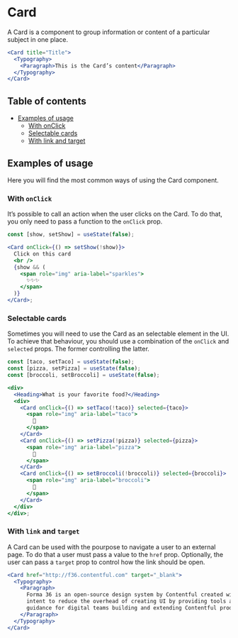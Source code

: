 # Card

A Card is a component to group information or content of a particular subject in one place.

```jsx
<Card title="Title">
  <Typography>
    <Paragraph>This is the Card’s content</Paragraph>
  </Typography>
</Card>
```

## Table of contents

- [Examples of usage](#examples-of-usage)
  - [With onClick](#with-onclick)
  - [Selectable cards](#selectable-cards)
  - [With link and target](#with-link-and-target)

## Examples of usage

Here you will find the most common ways of using the Card component.

### With `onClick`

It’s possible to call an action when the user clicks on the Card. To do that, you only need to pass a function to the `onClick` prop.

```jsx
const [show, setShow] = useState(false);

<Card onClick={() => setShow(!show)}>
  Click on this card
  <br />
  {show && (
    <span role="img" aria-label="sparkles">
      ✨✨✨
    </span>
  )}
</Card>;
```

### Selectable cards

Sometimes you will need to use the Card as an selectable element in the UI. To achieve that behaviour,
you should use a combination of the `onClick` and `selected` props. The former controlling the latter.

```jsx
const [taco, setTaco] = useState(false);
const [pizza, setPizza] = useState(false);
const [broccoli, setBroccoli] = useState(false);

<div>
  <Heading>What is your favorite food?</Heading>
  <div>
    <Card onClick={() => setTaco(!taco)} selected={taco}>
      <span role="img" aria-label="taco">
        🌮
      </span>
    </Card>
    <Card onClick={() => setPizza(!pizza)} selected={pizza}>
      <span role="img" aria-label="pizza">
        🍕
      </span>
    </Card>
    <Card onClick={() => setBroccoli(!broccoli)} selected={broccoli}>
      <span role="img" aria-label="broccoli">
        🥦
      </span>
    </Card>
  </div>
</div>;
```

### With `link` and `target`

A Card can be used with the pourpose to navigate a user to an external page. To do that a user must pass a value to the `href` prop.
Optionally, the user can pass a `target` prop to control how the link should be open.

```jsx
<Card href="http://f36.contentful.com" target="_blank">
  <Typography>
    <Paragraph>
      Forma 36 is an open-source design system by Contentful created with the
      intent to reduce the overhead of creating UI by providing tools and
      guidance for digital teams building and extending Contentful products.
    </Paragraph>
  </Typography>
</Card>
```
